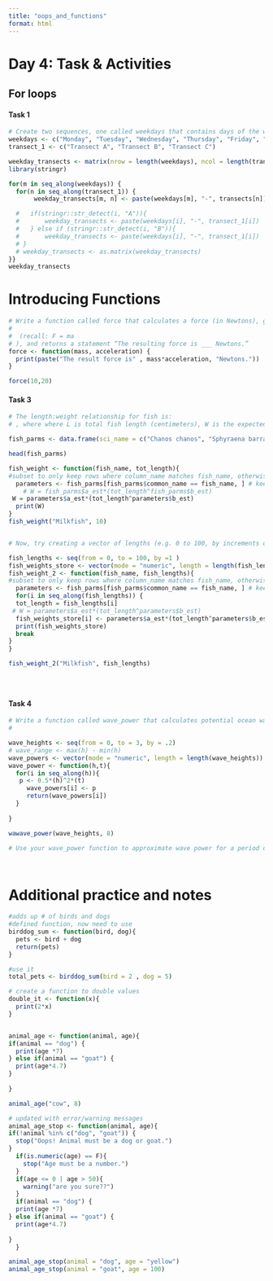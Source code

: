 ```yaml
---
title: "oops_and_functions"
format: html
---
```


# Day 4: Task & Activities

## For loops

#### Task 1

```r
# Create two sequences, one called weekdays that contains days of the week (“Monday”, “Tuesday”, “Wednesday”, etc.) and one called transects that contains the series of transect names “Transect A”, “Transect B,”Transect C”. Write a nested for loop that creates a matrix containing the following:
weekdays <- c("Monday", "Tuesday", "Wednesday", "Thursday", "Friday", "Saturday", "Sunday")
transect_1 <- c("Transect A", "Transect B", "Transect C") 

weekday_transects <- matrix(nrow = length(weekdays), ncol = length(transect_1))
library(stringr)

for(m in seq_along(weekdays)) {
  for(n in seq_along(transect_1)) {
       weekday_transects[m, n] <- paste(weekdays[m], "-", transects[n])

  #   if(stringr::str_detect(i, "A")){
  #       weekday_transects <- paste(weekdays[i], "-", transect_1[i])
  #   } else if (stringr::str_detect(i, "B")){
  #       weekday_transects <- paste(weekdays[i], "-", transect_1[i])
  # }
  # weekday_transects <- as.matrix(weekday_transects)
}}
weekday_transects


```

# Introducing Functions

```r
# Write a function called force that calculates a force (in Newtons), given inputs of mass (in kg) and acceleration (in m/s^2)
#  
#  (recall: F = ma
# ), and returns a statement “The resulting force is ___ Newtons.”
force <- function(mass, acceleration) {
  print(paste("The result force is" , mass*acceleration, "Newtons."))
}

force(10,20)

```

#### Task 3

```r
# The length:weight relationship for fish is: 
# , where where L is total fish length (centimeters), W is the expected fish weight (grams), and a and b are species-dependent parameter values (shown below for several fish from Peyton et al. 2016).

fish_parms <- data.frame(sci_name = c("Chanos chanos", "Sphyraena barracuda", "Caranx ignobilis"), common_name = c("Milkfish", "Great barracuda", "Giant trevally"), a_est = c(0.095,0.0181, 0.0353), b_est = c(2.52, 3.27,3.05))

head(fish_parms)

fish_weight <- function(fish_name, tot_length){
#subset to only keep rows where column_name matches fish_name, otherwise considers milkfish for all three (returns three calculations for other species)!
  parameters <- fish_parms[fish_parms$common_name == fish_name, ] # keep columns, but subset for rows that match argument
    # W = fish_parms$a_est*(tot_length^fish_parms$b_est)
 W = parameters$a_est*(tot_length^parameters$b_est)
  print(W)  
}
fish_weight("Milkfish", 10)


# Now, try creating a vector of lengths (e.g. 0 to 100, by increments of 1) and ensuring that your function will calculate the fish weight over a range of lengths for the given species (try this for milkfish, storing the output weights as milkfish_weights.

fish_lengths <- seq(from = 0, to = 100, by =1 )
fish_weights_store <- vector(mode = "numeric", length = length(fish_lengths))
fish_weight_2 <- function(fish_name, fish_lengths){
#subset to only keep rows where column_name matches fish_name, otherwise considers milkfish for all three (returns three calculations for other species)!
  parameters <- fish_parms[fish_parms$common_name == fish_name, ] # keep columns, but subset for rows that match argument
  for(i in seq_along(fish_lengths)) {
  tot_length = fish_lengths[i]
 # W = parameters$a_est*(tot_length^parameters$b_est)
  fish_weights_store[i] <- parameters$a_est*(tot_length^parameters$b_est)
  print(fish_weights_store)  
  break
}
}

fish_weight_2("Milkfish", fish_lengths)





```

#### Task 4

```r
# Write a function called wave_power that calculates potential ocean wave power given inputs of wave height and period.
# 

wave_heights <- seq(from = 0, to = 3, by = .2)
# wave_range <- max(h) - min(h)
wave_powers <- vector(mode = "numeric", length = length(wave_heights))
wave_power <- function(h,t){
  for(i in seq_along(h)){
   p <- 0.5*(h)^2*(t)
     wave_powers[i] <- p 
     return(wave_powers[i])
  }
   
}

wawave_power(wave_heights, 8)

# Use your wave_power function to approximate wave power for a period of 8 seconds, over a range of wave heights from 0 to 3 meters by increments of 0.2 meters.




```

# Additional practice and notes

```r
#adds up # of birds and dogs
#defined function, now need to use
birddog_sum <- function(bird, dog){
  pets <- bird + dog
  return(pets)
}

#use it
total_pets <- birddog_sum(bird = 2 , dog = 5)

# create a function to double values
double_it <- function(x){
  print(2*x)
}


animal_age <- function(animal, age){
if(animal == "dog") {
  print(age *7)
} else if(animal == "goat") {
  print(age*4.7)
}
  
}

animal_age("cow", 8)

# updated with error/warning messages
animal_age_stop <- function(animal, age){
if(!animal %in% c("dog", "goat")) {
  stop("Oops! Animal must be a dog or goat.")
}
  if(is.numeric(age) == F){
    stop("Age must be a number.")
  }
  if(age <= 0 | age > 50){
    warning("are you sure??")
  }
  if(animal == "dog") {
  print(age *7)
} else if(animal == "goat") {
  print(age*4.7)
    
} 
  }

animal_age_stop(animal = "dog", age = "yellow")
animal_age_stop(animal = "goat", age = 100)



```
